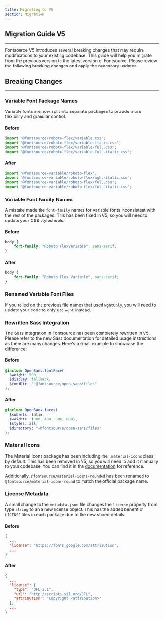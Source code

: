 ```yaml
---
title: Migrating to V5
section: Migration
---
```


## Migration Guide V5

---

Fontsource V5 introduces several breaking changes that may require modifications to your existing codebase. This guide will help you migrate from the previous version to the latest version of Fontsource. Please review the following breaking changes and apply the necessary updates.

## Breaking Changes

---

### Variable Font Package Names

Variable fonts are now split into separate packages to provide more flexibility and granular control.

#### Before

```js
import "@fontsource/roboto-flex/variable.css";
import "@fontsource/roboto-flex/variable-italic.css";
import "@fontsource/roboto-flex/variable-full.css";
import "@fontsource/roboto-flex/variable-full-italic.css";
```

#### After

```js
import "@fontsource-variable/roboto-flex";
import "@fontsource-variable/roboto-flex/wght-italic.css";
import "@fontsource-variable/roboto-flex/full.css";
import "@fontsource-variable/roboto-flex/full-italic.css";
```

### Variable Font Family Names

A mistake made the `font-family` names for variable fonts inconsistent with the rest of the packages. This has been fixed in V5, so you will need to update your CSS stylesheets.

#### Before

```css
body {
	font-family: "Roboto FlexVariable", sans-serif;
}
```

#### After

```css
body {
	font-family: "Roboto Flex Variable", sans-serif;
}
```

### Renamed Variable Font Files

If you relied on the previous file names that used `wghtOnly`, you will need to update your code to only use `wght` instead.

### Rewritten Sass Integration

The Sass integration in Fontsource has been completely rewritten in V5. Please refer to the new Sass documentation for detailed usage instructions as there are many changes. Here's a small example to showcase the difference:

#### Before

```scss
@include OpenSans.fontFace(
  $weight: 500,
  $display: fallback,
  $fontDir: "~@fontsource/open-sans/files"
);
```

#### After

```scss
@include OpenSans.faces(
  $subsets: latin,
  $weights: (300, 400, 500, 800),
  $styles: all,
  $directory: "~@fontsource/open-sans/files"
);
```

### Material Icons

The Material Icons package has been including the `.material-icons` class by default. This has been removed in V5, so you will need to add it manually to your codebase. You can find it in the [documentation](/docs/getting-started/material-icons) for reference.

Additionally, `@fontsource/material-icons-rounded` has been renamed to `@fontsource/material-icons-round` to match the official package name.

### License Metadata

A small change to the `metadata.json` file changes the `license` property from type `string` to an a new license object. This has the added benefit of `LICENSE` files in each package due to the new stored details.

#### Before

```json
{
  ...
  "license": "https://fonts.google.com/attribution",
  ...
}
```

#### After

```json
{
  ...
  "license": {
    "type": "OFL-1.1",
    "url": "http://scripts.sil.org/OFL",
    "attribution": "Copyright <attribution>"
  },
  ...
}
```

